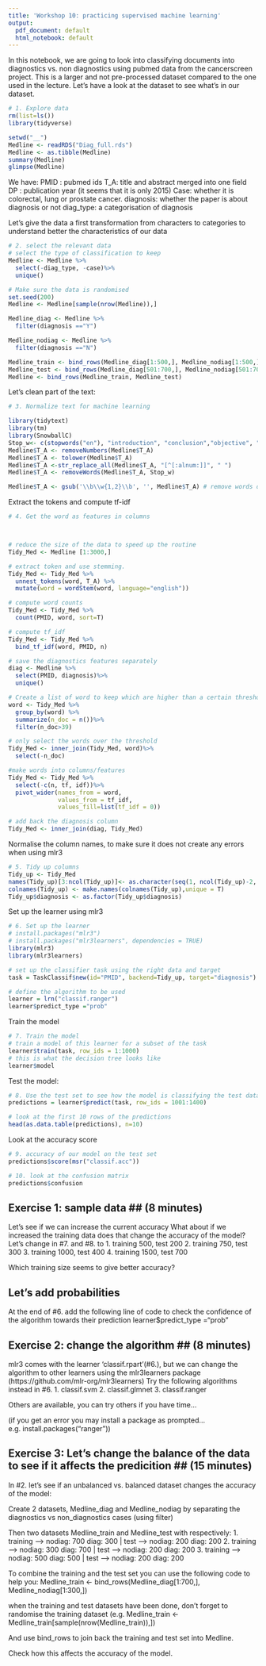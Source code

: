 ```yaml
---
title: 'Workshop 10: practicing supervised machine learning'
output:
  pdf_document: default
  html_notebook: default
---
```


In this notebook, we are going to look into classifying documents into diagnostics vs. non diagnostics using pubmed data from the cancerscreen project. 
 This is a larger and not pre-processed dataset compared to the one used in the lecture. Let's have a look at the dataset to see what's in our dataset.

```r
# 1. Explore data
rm(list=ls())
library(tidyverse)

setwd("__")
Medline <- readRDS("Diag_full.rds")
Medline <- as.tibble(Medline)
summary(Medline)
glimpse(Medline)
```

We have:
PMID : pubmed ids
T_A: title and abstract merged into one field
DP : publication year (it seems that it is only 2015)
Case: whether it is colorectal, lung or prostate cancer. 
diagnosis: whether the paper is about diagnosis or not
diag_type: a categorisation of diagnosis 

Let's give the data a first transformation from characters to categories to understand better the characteristics of our data

```r
# 2. select the relevant data
# select the type of classification to keep
Medline <- Medline %>%
  select(-diag_type, -case)%>%
  unique()

# Make sure the data is randomised
set.seed(200)
Medline <- Medline[sample(nrow(Medline)),]

Medline_diag <- Medline %>%
  filter(diagnosis =="Y")

Medline_nodiag <- Medline %>%
  filter(diagnosis =="N")

Medline_train <- bind_rows(Medline_diag[1:500,], Medline_nodiag[1:500,])
Medline_test <- bind_rows(Medline_diag[501:700,], Medline_nodiag[501:700,])
Medline <- bind_rows(Medline_train, Medline_test)

```

Let's clean part of the text:
```r
# 3. Normalize text for machine learning

library(tidytext)
library(tm)
library(SnowballC)
Stop_w<- c(stopwords("en"), "introduction", "conclusion","objective", "aim", "methods", "results", "conclusions","background", "percent", "may", "use", "used", "however", "p", "cancer", "study", "lung", "prostate","prostatic", "patient", "colorectal")
Medline$T_A <- removeNumbers(Medline$T_A)
Medline$T_A <- tolower(Medline$T_A)
Medline$T_A <-str_replace_all(Medline$T_A, "[^[:alnum:]]", " ")
Medline$T_A <- removeWords(Medline$T_A, Stop_w)

Medline$T_A <- gsub('\\b\\w{1,2}\\b', '', Medline$T_A) # remove words of two letters or under

```

Extract the tokens and compute tf-idf
```r
# 4. Get the word as features in columns



# reduce the size of the data to speed up the routine
Tidy_Med <- Medline [1:3000,]

# extract token and use stemming. 
Tidy_Med <- Tidy_Med %>%
  unnest_tokens(word, T_A) %>%
  mutate(word = wordStem(word, language="english")) 

# compute word counts
Tidy_Med <- Tidy_Med %>%
  count(PMID, word, sort=T) 

# compute tf_idf
Tidy_Med <- Tidy_Med %>%
  bind_tf_idf(word, PMID, n)

# save the diagnostics features separately
diag <- Medline %>%
  select(PMID, diagnosis)%>%
  unique()

# Create a list of word to keep which are higher than a certain threshold
word <- Tidy_Med %>%
  group_by(word) %>%
  summarize(n_doc = n())%>%
  filter(n_doc>39)

# only select the words over the threshold
Tidy_Med <- inner_join(Tidy_Med, word)%>%
  select(-n_doc)

#make words into columns/features
Tidy_Med <- Tidy_Med %>%
  select(-c(n, tf, idf))%>%
  pivot_wider(names_from = word,
              values_from = tf_idf, 
              values_fill=list(tf_idf = 0))

# add back the diagnosis column
Tidy_Med <- inner_join(diag, Tidy_Med)
```

Normalise the column names, to make sure it does not create any errors when using mlr3
```r
# 5. Tidy up columns
Tidy_up <- Tidy_Med
names(Tidy_up)[3:ncol(Tidy_up)]<- as.character(seq(1, ncol(Tidy_up)-2, by=1))
colnames(Tidy_up) <- make.names(colnames(Tidy_up),unique = T)
Tidy_up$diagnosis <- as.factor(Tidy_up$diagnosis)
```

Set up the learner using mlr3
```r
# 6. Set up the learner
# install.packages("mlr3")
# install.packages("mlr3learners", dependencies = TRUE)
library(mlr3)
library(mlr3learners)

# set up the classifier task using the right data and target
task = TaskClassif$new(id="PMID", backend=Tidy_up, target="diagnosis")

# define the algorithm to be used
learner = lrn("classif.ranger")
learner$predict_type ="prob"

```

Train the model
```r
# 7. Train the model
# train a model of this learner for a subset of the task
learner$train(task, row_ids = 1:1000)
# this is what the decision tree looks like
learner$model
```

Test the model:
```r
# 8. Use the test set to see how the model is classifying the test data
predictions = learner$predict(task, row_ids = 1001:1400)

# look at the first 10 rows of the predictions
head(as.data.table(predictions), n=10)
```


Look at the accuracy score
```r
# 9. accuracy of our model on the test set
predictions$score(msr("classif.acc"))
```

```r
# 10. look at the confusion matrix
predictions$confusion
```


## Exercise 1: sample data ## (8 minutes)
Let's see if we can increase the current accuracy
What about if we increased the training data does that change the accuracy of the model?
Let's change in #7. and #8. to 
1. training 500, test 200
2. training 750, test 300
3. training 1000, test 400
4. training 1500, test 700

Which training size seems to give better accuracy?

## Let's add probabilities ##
At the end of #6. add the following line of code to check the confidence of the algorithm towards their prediction
learner$predict_type ="prob"

## Exercise 2: change the algorithm ## (8 minutes)
mlr3 comes with the learner 'classif.rpart'(#6.), but we can change the algorithm to other learners using the mlr3learners package (https://github.com/mlr-org/mlr3learners)
Try the following algorithms instead in #6.
1. classif.svm
2. classif.glmnet
3. classif.ranger

Others are available, you can try others if you have time...

(if you get an error you may install a package as prompted... e.g. install.packages("ranger"))

## Exercise 3: Let's change the balance of the data to see if it affects the predicition ## (15 minutes)

In #2. let's see if an unbalanced vs. balanced dataset changes the accuracy of the model:

Create 2 datasets, Medline_diag and Medline_nodiag by separating the diagnostics vs non_diagnostics cases (using filter)

Then two datasets Medline_train and Medline_test with respectively: 
1. training --> nodiag: 700 diag: 300 | test --> nodiag: 200 diag: 200
2. training --> nodiag: 300 diag: 700 | test --> nodiag: 200 diag: 200
3. training --> nodiag: 500 diag: 500 | test --> nodiag: 200 diag: 200

To combine the training and the test set you can use the following code to help you:
Medline_train <- bind_rows(Medline_diag[1:700,], Medline_nodiag[1:300,])

when the training and test datasets have been done, don't forget to randomise the training dataset
(e.g. Medline_train <- Medline_train[sample(nrow(Medline_train)),])

And use bind_rows to join back the training and test set into Medline. 

Check how this affects the accuracy of the model. 

